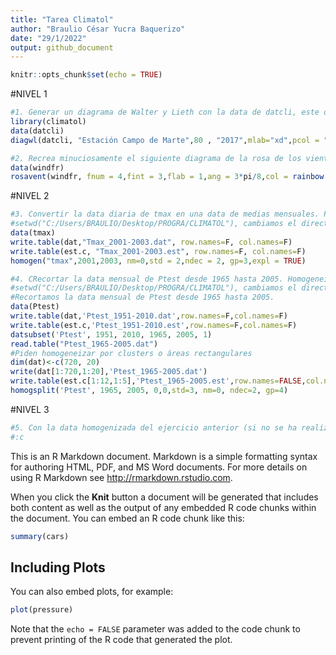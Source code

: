```yaml
---
title: "Tarea Climatol"
author: "Braulio César Yucra Baquerizo"
date: "29/1/2022"
output: github_document
---
```


```r
knitr::opts_chunk$set(echo = TRUE)
```


#NIVEL 1
```r
#1. Generar un diagrama de Walter y Lieth con la data de datcli, este debe llevar de título “Estación Campo de Marte”, a una altitud de 80 msnm durante el año 2017, con los meses simbolizados por números. Las temperaturas deberán visualizarse de color verde; las precipitaciones, en naranja; los meses de congelación segura, en azul y los de congelación probable, en celeste. No trazar una línea suplementaria de precipitación.
library(climatol)
data(datcli)
diagwl(datcli, "Estación Campo de Marte",80 , "2017",mlab="xd",pcol = "orange",tcol = "green",pfcol = "light blue",sfcol = "blue",shem = FALSE,p3line = FALSE)
```
```r
#2. Recrea minuciosamente el siguiente diagrama de la rosa de los vientos (pista: col=rainbow(8)).
data(windfr)
rosavent(windfr, fnum = 4,fint = 3,flab = 1,ang = 3*pi/8,col = rainbow(8),margen = c(0,0,1,1),uni = "km/s")
```

#NIVEL 2
```r
#3. Convertir la data diaria de tmax en una data de medias mensuales. Posteriormente, homogeneizar dichos datos mensuales con una normalización por estandarización y gráficos de medias anuales y correcciones aplicadas en el análisis exploratorio de datos (utilizar dos decimales).
#setwd("C:/Users/BRAULIO/Desktop/PROGRA/CLIMATOL"), cambiamos el directorio para que nos arroje los datos en CSV y PDF de los datos que vamos a homogeneizar.
data(tmax)
write.table(dat,"Tmax_2001-2003.dat", row.names=F, col.names=F)
write.table(est.c, "Tmax_2001-2003.est", row.names=F, col.names=F)
homogen("tmax",2001,2003, nm=0,std = 2,ndec = 2, gp=3,expl = TRUE)
```

```r
#4. CRecortar la data mensual de Ptest desde 1965 hasta 2005. Homogeneizar dicha data mediante clústers o áreas rectangulares, con un ancho de superposición de 0, mediante una estandarización y con gráficos de totales anuales en el análisis exploratorio de datos. Mostrar las medias de las series homogeneizadas en un archivo Excel que, además, mencione los totales anuales y los datos de la latitud, longitud y nombre de cada estación (utilizar dos decimales).
#setwd("C:/Users/BRAULIO/Desktop/PROGRA/CLIMATOL"), cambiamos el directorio para que nos arroje los datos en CSV y PDF de los datos que vamos a homogeneizar sobre la data Ptest.
#Recortamos la data mensual de Ptest desde 1965 hasta 2005.
data(Ptest)
write.table(dat,'Ptest_1951-2010.dat',row.names=F,col.names=F)
write.table(est.c,'Ptest_1951-2010.est',row.names=F,col.names=F)
datsubset('Ptest', 1951, 2010, 1965, 2005, 1)
read.table("Ptest_1965-2005.dat")
#Piden homogeneizar por clusters o áreas rectangulares
dim(dat)<-c(720, 20)
write(dat[1:720,1:20],'Ptest_1965-2005.dat')
write.table(est.c[1:12,1:5],'Ptest_1965-2005.est',row.names=FALSE,col.names=FALSE)
homogsplit('Ptest', 1965, 2005, 0,0,std=3, nm=0, ndec=2, gp=4)
```
#NIVEL 3
```r
#5. Con la data homogenizada del ejercicio anterior (si no se ha realizado, iniciar homogeneizando tal cual se menciona en el ejercicio 4) plotear un gráfico de calor con las medias de precipitación mensual de acuerdo con la latitud y longitud, este debe abarcar desde el punto 2.1°E 39.1°N hasta el punto 3.5°E 40°N, con una separación de 0.001 entre líneas. Además, debe tener un título principal y etiquetado en ambos ejes. Adicionalmente, plotear un mapa de la zona del mundo en cuestión encima de dicho gráfico (use col=rainbow(100)).
#:c
```



This is an R Markdown document. Markdown is a simple formatting syntax for authoring HTML, PDF, and MS Word documents. For more details on using R Markdown see <http://rmarkdown.rstudio.com>.

When you click the **Knit** button a document will be generated that includes both content as well as the output of any embedded R code chunks within the document. You can embed an R code chunk like this:

```r
summary(cars)
```

## Including Plots

You can also embed plots, for example:

```r
plot(pressure)
```

Note that the `echo = FALSE` parameter was added to the code chunk to prevent printing of the R code that generated the plot.
